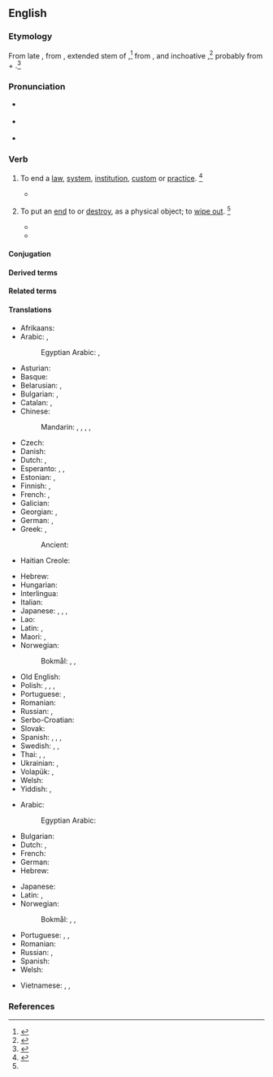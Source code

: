 ==English==

===Etymology===
{{root|en|ine-pro|*h₂el- (grow)}}
From late {{inh|en|enm|abolisshen}}, from {{der|en|frm|aboliss-}}, extended stem of {{m|frm|abolir}},<ref>{{R:MED Online|abolisshen|v|MED137|20 October 2019|date=2018}}</ref> from {{der|en|la|aboleo|abolēre|to retard, check the growth of, (and by extension) destroy, abolish}}, and inchoative {{m|la|abolesco|abolēscere|to wither, vanish, cease}},<ref>{{R:RHCD|page=4}}</ref> probably from {{m|la|ab||from, away from}} + {{m|la|*oleo|*olēre|to increase, grow}}.<ref>{{R:MW3 1976|page=4}}</ref>

===Pronunciation===
* {{a|UK}} {{enPR|ə-bŏl'ĭsh}} {{IPA|en|/əˈbɒlɪʃ/}}
* {{a|US}} {{IPA|en|/əˈbɑl.ɪʃ/|/əˈbɑl.əʃ/}}
* {{audio|en|en-us-abolish.ogg|Audio (US)}}

===Verb===
{{en-verb|past2=abolisht|past2_qual=obsolete}}

# To end a [[law]], [[system]], [[institution]], [[custom]] or [[practice]]. {{defdate|First attested from around 1350 to 1470.}}<ref name=SOED>{{R:SOED5|page=6}}</ref>
#: {{ux|en|Slavery was '''abolished''' in the nineteenth century.}}
#: {{syn|en|abrogate|annul|cancel|dissolve|nullify|repeal|revoke}}
#: {{ant|en|establish|found}}
#* {{quote-book|en|year=2002|author=William Schabas|title=The abolition of the death penalty in international law|publisher=Cambridge University Press|section=title|passage=The '''abolition''' of the death penalty in international law}}
# {{lb|en|archaic}} To put an [[end]] to or [[destroy]], as a physical object; to [[wipe out]]. {{defdate|First attested from around 1350 to 1470.}}<ref name=SOED/>
#* {{quote-book|en|year=1590|title=The Faerie Queene|author=[[w:Edmund Spenser|Edmund Spenser]]|passage=And with thy blood '''abolish''' so reproachful blot.}}
#* {{quote-book|en|year=1892|title=The Marriage of Geraint|author=[[w:Alfred Tennyson|Alfred Tennyson]]|passage=His quick instinctive hand Caught at the hilt, as to '''abolish''' him.}}

====Conjugation====
{{en-conj|es|old=1}}

<!--
What to do with this? WikiSaurus?
These words have in common the idea of setting aside by some [[overruling]] act.
* ''Abolish'' [[applies]] particularly to things of a permanent nature, such as institutions, usages, customs, etc.; as, to ''abolish'' [[monopolies]], [[serfdom]], slavery. ''Repeal'' [[describes]] the act by which the legislature of a state sets aside a law which it had previously [[enacted]].
* ''Abrogate'' was originally applied to the [[repeal]] of a law by the Roman people; and hence, when the power of making laws was [[usurped]] by the [[emperors]], the term was applied to ''their'' act of setting aside the laws. Thus it came to express that act by which a sovereign or an [[executive]] government sets aside laws, [[ordinances]], [[regulations]], [[treaties]], [[conventions]], etc.
* ''Revoke'' denotes the act of [[recalling]] some previous grant which [[conferred]], privilege, etc.; as, to ''revoke'' a decree, to ''revoke'' a power of [[attorney]], a promise, etc. Thus, also, we speak of the ''revocation'' of the [[Edict]] of [[Nantes]].
* ''Annul'' is used in a more general sense, denoting simply to make void; as, to ''annul'' a contract, to ''annul'' an agreement.
* ''Nullify'' is an old word applied to the setting of things aside either by force or by total [[disregard]]; as, to ''nullify'' an act of Congress.
* ''Cancel'' is to strike out or annul, by a [[deliberate]] exercise of power, something which has [[operative]] force.
-->

====Derived terms====
{{col|en|4|{{l|en|abolishable|pos=adjective}}|{{l|en|abolisher|pos=noun}}|{{l|en|unabolish|pos=verb}} {{q|rare}}}}

====Related terms====
{{col-u|en|4|title=terms derived from Latin “abolēre”
|{{l|en|abolition|pos=noun}}|∴ {{l|en|abolitionist|pos=noun/adjective}}}}

====Translations====
{{trans-top|to end a law, system, institution, custom or practice}}
* Afrikaans: {{t|af|afskaf}}
* Arabic: {{t|ar|أَبْطَلَ}}, {{t|ar|أَلْغَى}}
*: Egyptian Arabic: {{t|arz|يبطل|tr=yebṭel|sc=Arab}}, {{t|arz|يلغي|tr=yelği|sc=Arab}}
* Asturian: {{t|ast|abolir}}
* Basque: {{t|eu|abolitu}}
* Belarusian: {{t|be|касава́ць|impf}}, {{t|be|скасава́ць|pf}}
* Bulgarian: {{t+|bg|према́хвам}}, {{t+|bg|отменям}}
* Catalan: {{t+|ca|abolir}}, {{t+|ca|suprimir}}
* Chinese:
*: Mandarin: {{t+|cmn|取消|tr=qǔxiāo|sc=Hani}}, {{t+|cmn|廢除|sc=Hani}}, {{t+|cmn|废除|tr=fèichú|sc=Hani}}, {{t+|cmn|廢止|sc=Hani}}, {{t+|cmn|废止|tr=fèizhǐ|sc=Hani}}
* Czech: {{t+|cs|zrušit}}
* Danish: {{t+|da|afskaffe}}
* Dutch: {{t+|nl|afschaffen}}, {{t+|nl|opheffen}}
* Esperanto: {{t|eo|abolicii}}, {{t+|eo|forigi}}, {{t|eo|aboli}}
* Estonian: {{t|et|tühistama}}, {{t|et|kaotama}}
* Finnish: {{t+|fi|lakkauttaa}}, {{t+|fi|lopettaa}}
* French: {{t+|fr|abolir}}, {{t+|fr|supprimer}}
* Galician: {{t+|gl|abolir}}
* Georgian: {{t|ka|გაუქმება}}, {{t|ka|გაბათილება}}
* German: {{t+|de|abschaffen}}, {{t+|de|aufheben}}
* Greek: {{t+|el|καταργώ}}, {{t+|el|καταλύω}}
*: Ancient: {{t|grc|ἀναιρέω}}
* Haitian Creole: {{t|ht|aboli}}
{{trans-mid}}
* Hebrew: {{t|he|ביטל|tr=bitél}}
* Hungarian: {{t+|hu|eltöröl}}
* Interlingua: {{t|ia|abolir}}
* Italian: {{t+|it|abolire}}
* Japanese: {{t+|ja|止める|tr=yameru}}, {{t+|ja|無くす|tr=nakusu}}, {{t+|ja|廃止|tr=haishi suru|alt=廃止する|sc=Jpan}}, {{t+|ja|打破|tr=daha suru|alt=打破する|sc=Jpan}}
* Lao: {{t|lo|ລົບລ້າງ}}
* Latin: {{t+|la|aboleō}}, {{t|la|interimō}}
* Maori: {{t|mi|whakahorohoro}}, {{t|mi|whakakāhore}}
* Norwegian:
*: Bokmål: {{t|nb|abolere}}, {{t|nb|avskaffe}}, {{t+|nb|fjerne}}
* Old English: {{t|ang|āleċġan}}
* Polish: {{qualifier|a practice}} {{t+|pl|znosić|impf}}, {{t+|pl|znieść|pf}}, {{qualifier|a system}} {{t+|pl|obalać|impf}}, {{t+|pl|obalić|pf}}
* Portuguese: {{t+|pt|abolir}}, {{t+|pt|suprimir}}
* Romanian: {{t+|ro|aboli}}
* Russian: {{t+|ru|отменя́ть|impf}}, {{t+|ru|отмени́ть|pf}}
* Serbo-Croatian: {{t+|sh|ukidati}}
* Slovak: {{t|sk|zrušiť}}
* Spanish: {{t+|es|abolir}}, {{t+|es|suprimir}}, {{t+|es|abrogar}}, {{t+|es|quitar}}
* Swedish: {{t+|sv|avskaffa}}, {{t+|sv|överge}}, {{t+|sv|förkasta}}
* Thai: {{t+|th|เลิก}}, {{t+|th|ยกเลิก}}, {{t|th|ยุบเลิก|tr=yoob-lêrk}}
* Ukrainian: {{t+|uk|касува́ти|impf}}, {{t+|uk|скасува́ти|pf}}
* Volapük: {{t+|vo|säkibön}}, {{t+|vo|finidön}}
* Welsh: {{t+|cy|diddymu}}
* Yiddish: {{t|yi|בטל מאַכן|tr=botl makhn}}, {{t|yi|אָפּשאַפֿן|tr=ópshafn}}
{{trans-bottom}}

{{trans-top|to destroy}}
* Arabic: {{t|ar|دَمَر}}
*: Egyptian Arabic: {{t|arz|دمر|tr=damar|sc=Arab}}
* Bulgarian: {{t+|bg|унищожа́вам}}
* Dutch: {{t+|nl|vernietigen}}, {{t+|nl|buiten werking stellen}}
* French: {{t+|fr|détruire}}
* German: {{t+|de|vernichten}}
* Hebrew: {{t+|he|הרס|tr=harás}}
{{trans-mid}}
* Japanese: {{t+|ja|打破|alt=打破する|tr=daha suru}}
* Latin: {{t|la|interimō}}, {{t+|la|aboleō}}
* Norwegian:
*: Bokmål: {{t|nb|destruere}}, {{t+|nb|tilintetgjøre}}, {{t+|nb|ødelegge}}
* Portuguese: {{t+|pt|destroçar}}, {{t+|pt|arrasar}}, {{t|pt|[[acabar]] [[com]]}}
* Romanian: {{t+|ro|distruge}}
* Russian: {{t+|ru|уничтожа́ть|impf}}, {{t+|ru|уничто́жить|pf}}
* Spanish: {{t+|es|destrozar}}
* Welsh: {{t+|cy|dinistrio}}
{{trans-bottom}}

{{checktrans-top}}
* Vietnamese: {{t+check|vi|thủ tiêu}}, {{t+check|vi|bãi bỏ}}, {{t+check|vi|huỷ bỏ}}
{{trans-mid}}
{{trans-bottom}}

===References===
<references/>